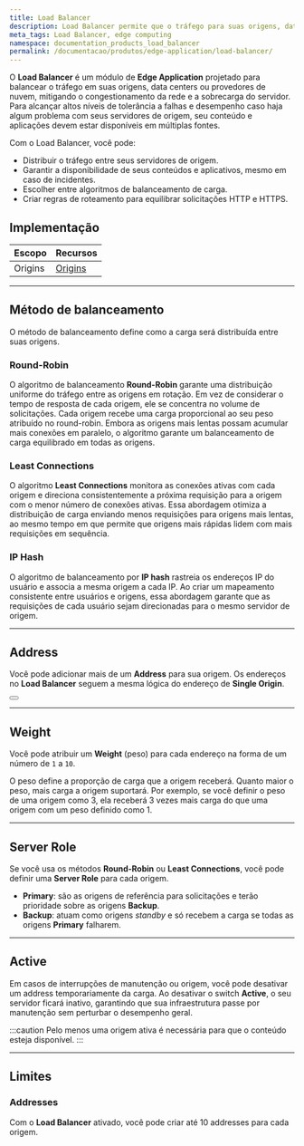 ```yaml
---
title: Load Balancer
description: Load Balancer permite que o tráfego para suas origens, data centers ou provedores de cloud seja balanceado, evitando o congestionamento de rede e a sobrecarga de seus servidores.
meta_tags: Load Balancer, edge computing
namespace: documentation_products_load_balancer
permalink: /documentacao/produtos/edge-application/load-balancer/
---
```


O **Load Balancer** é um módulo de **Edge Application** projetado para balancear o tráfego em suas origens, data centers ou provedores de nuvem, mitigando o congestionamento da rede e a sobrecarga do servidor. Para alcançar altos níveis de tolerância a falhas e desempenho caso haja algum problema com seus servidores de origem, seu conteúdo e aplicações devem estar disponíveis em múltiplas fontes.

Com o Load Balancer, você pode:

- Distribuir o tráfego entre seus servidores de origem.
- Garantir a disponibilidade de seus conteúdos e aplicativos, mesmo em caso de incidentes.
- Escolher entre algoritmos de balanceamento de carga.
- Criar regras de roteamento para equilibrar solicitações HTTP e HTTPS.

## Implementação

| Escopo | Recursos |
| --- | --- |
| Origins | [Origins](/pt-br/documentacao/produtos/edge-application/origins/) |

---

## Método de balanceamento

O método de balanceamento define como a carga será distribuída entre suas origens.

### Round-Robin

O algoritmo de balanceamento **Round-Robin** garante uma distribuição uniforme do tráfego entre as origens em rotação. Em vez de considerar o tempo de resposta de cada origem, ele se concentra no volume de solicitações. Cada origem recebe uma carga proporcional ao seu peso atribuído no round-robin. Embora as origens mais lentas possam acumular mais conexões em paralelo, o algoritmo garante um balanceamento de carga equilibrado em todas as origens.

### Least Connections

O algoritmo **Least Connections** monitora as conexões ativas com cada origem e direciona consistentemente a próxima requisição para a origem com o menor número de conexões ativas. Essa abordagem otimiza a distribuição de carga enviando menos requisições para origens mais lentas, ao mesmo tempo em que permite que origens mais rápidas lidem com mais requisições em sequência.

### IP Hash

O algoritmo de balanceamento por **IP hash** rastreia os endereços IP do usuário e associa a mesma origem a cada IP. Ao criar um mapeamento consistente entre usuários e origens, essa abordagem garante que as requisições de cada usuário sejam direcionadas para o mesmo servidor de origem.

---

## Address

Você pode adicionar mais de um **Address** para sua origem. Os endereços no **Load Balancer** seguem a mesma lógica do endereço de **Single Origin**.

<Button href="/pt-br/documentacao/produtos/edge-application/origins/#address" text="Saiba mais sobre origin addresses"></Button>

---

## Weight

Você pode atribuir um **Weight** (peso) para cada endereço na forma de um número de `1` a `10`.

O peso define a proporção de carga que a origem receberá. Quanto maior o peso, mais carga a origem suportará. Por exemplo, se você definir o peso de uma origem como 3, ela receberá 3 vezes mais carga do que uma origem com um peso definido como 1.

---

## Server Role

Se você usa os métodos **Round-Robin** ou **Least Connections**, você pode definir uma **Server Role** para cada origem.

- **Primary**: são as origens de referência para solicitações e terão prioridade sobre as origens **Backup**.
- **Backup**: atuam como origens *standby* e só recebem a carga se todas as origens **Primary** falharem.

---

## Active

Em casos de interrupções de manutenção ou origem, você pode desativar um address temporariamente da carga. Ao desativar o switch **Active**, o seu servidor ficará inativo, garantindo que sua infraestrutura passe por manutenção sem perturbar o desempenho geral.

:::caution
Pelo menos uma origem ativa é necessária para que o conteúdo esteja disponível.
:::

---

## Limites

### Addresses

Com o **Load Balancer** ativado, você pode criar até 10 addresses para cada origem.
